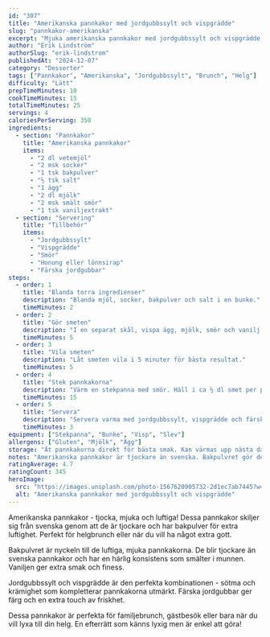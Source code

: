 ```yaml
---
id: "307"
title: "Amerikanska pannkakor med jordgubbssylt och vispgrädde"
slug: "pannkakor-amerikanska"
excerpt: "Mjuka amerikanska pannkakor med jordgubbssylt och vispgrädde. Perfekt för helgbrunch!"
author: "Erik Lindström"
authorSlug: "erik-lindstrom"
publishedAt: "2024-12-07"
category: "Desserter"
tags: ["Pannkakor", "Amerikanska", "Jordgubbssylt", "Brunch", "Helg"]
difficulty: "Lätt"
prepTimeMinutes: 10
cookTimeMinutes: 15
totalTimeMinutes: 25
servings: 4
caloriesPerServing: 350
ingredients:
  - section: "Pannkakor"
    title: "Amerikanska pannkakor"
    items:
      - "2 dl vetemjöl"
      - "2 msk socker"
      - "1 tsk bakpulver"
      - "½ tsk salt"
      - "1 ägg"
      - "2 dl mjölk"
      - "2 msk smält smör"
      - "1 tsk vaniljextrakt"
  - section: "Servering"
    title: "Tillbehör"
    items:
      - "Jordgubbssylt"
      - "Vispgrädde"
      - "Smör"
      - "Honung eller lönnsirap"
      - "Färska jordgubbar"
steps:
  - order: 1
    title: "Blanda torra ingredienser"
    description: "Blanda mjöl, socker, bakpulver och salt i en bunke."
    timeMinutes: 2
  - order: 2
    title: "Gör smeten"
    description: "I en separat skål, vispa ägg, mjölk, smör och vanilj. Häll i de torra ingredienserna och vispa tills slätt."
    timeMinutes: 5
  - order: 3
    title: "Vila smeten"
    description: "Låt smeten vila i 5 minuter för bästa resultat."
    timeMinutes: 5
  - order: 4
    title: "Stek pannkakorna"
    description: "Värm en stekpanna med smör. Häll i ca ½ dl smet per pannkaka. Stek tills bubbler bildas på ytan, vänd och stek på andra sidan."
    timeMinutes: 15
  - order: 5
    title: "Servera"
    description: "Servera varma med jordgubbssylt, vispgrädde och färska jordgubbar."
    timeMinutes: 3
equipment: ["Stekpanna", "Bunke", "Visp", "Slev"]
allergens: ["Gluten", "Mjölk", "Ägg"]
storage: "Ät pannkakorna direkt för bästa smak. Kan värmas upp nästa dag."
notes: "Amerikanska pannkakor är tjockare än svenska. Bakpulvret gör dem luftiga och mjuka. Jordgubbssylt och vispgrädde är klassisk kombination. För extra lyx: Tillsätt färska bär!"
ratingAverage: 4.7
ratingCount: 345
heroImage:
  src: "https://images.unsplash.com/photo-1567620905732-2d1ec7ab7445?w=1200&q=80"
  alt: "Amerikanska pannkakor med jordgubbssylt och vispgrädde"
---
```


Amerikanska pannkakor - tjocka, mjuka och luftiga! Dessa pannkakor skiljer sig från svenska genom att de är tjockare och har bakpulver för extra luftighet. Perfekt för helgbrunch eller när du vill ha något extra gott.

Bakpulvret är nyckeln till de luftiga, mjuka pannkakorna. De blir tjockare än svenska pannkakor och har en härlig konsistens som smälter i munnen. Vaniljen ger extra smak och finess.

Jordgubbssylt och vispgrädde är den perfekta kombinationen - sötma och krämighet som kompletterar pannkakorna utmärkt. Färska jordgubbar ger färg och en extra touch av friskhet.

Dessa pannkakor är perfekta för familjebrunch, gästbesök eller bara när du vill lyxa till din helg. En efterrätt som känns lyxig men är enkel att göra!
